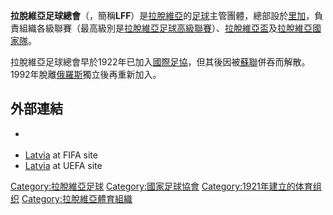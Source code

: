 {{noteTA
|G1=足球
}}
{{國家足協 |
  Name               = 拉脫維亞足球總會<br />{{lang|lv|Latvijas Futbola federācija}} |
  Logo               = LatvianFF.png |
  Founded            = 1921年 |
  FIFA affiliation   = 1922年 |
  Region             = [[歐洲足協|歐洲足協]] |
  Region affiliation = 1992年 |
  President          = {{flagicon|LVA}} Vadims Ļašenko |
  Coach              = {{flagicon|LVA}} [[Dainis_Kazakevičs|阿列克桑德斯·斯塔克夫斯]]
}}
'''拉脫維亞足球總會'''（{{lang-lv|Latvijas Futbola federācija}}，簡稱'''LFF'''）是[[拉脫維亞|拉脫維亞]]的[[英式足球|足球]]主管團體，總部設於[[里加|里加]]，負責組織各級聯賽（最高級別是[[拉脫維亞足球高級聯賽|拉脫維亞足球高級聯賽]]）、[[拉脫維亞盃|拉脫維亞盃]]及[[拉脫維亞國家足球隊|拉脫維亞國家隊]]。

拉脫維亞足球總會早於1922年已加入[[國際足協|國際足協]]，但其後因被[[蘇聯|蘇聯]]併吞而解散。1992年脫離[[俄羅斯|俄羅斯]]獨立後再重新加入。

==外部連結==
* {{Official website|https://lff.lv/}} {{lv}}
*[http://www.fifa.com/associations/association=lva/index.html  Latvia] {{Wayback|url=http://www.fifa.com/associations/association=lva/index.html |date=20180412152830 }} at FIFA site
*[http://www.uefa.com/memberassociations/association=LVA/index.html  Latvia] {{Wayback|url=http://www.uefa.com/memberassociations/association=LVA/index.html |date=20150208115856 }} at UEFA site

{{UEFA成員國家足球協會}}

[[Category:拉脫維亞足球|Category:拉脫維亞足球]]
[[Category:國家足球協會|Category:國家足球協會]]
[[Category:1921年建立的体育组织|Category:1921年建立的体育组织]]
[[Category:拉脫維亞體育組織|Category:拉脫維亞體育組織]]